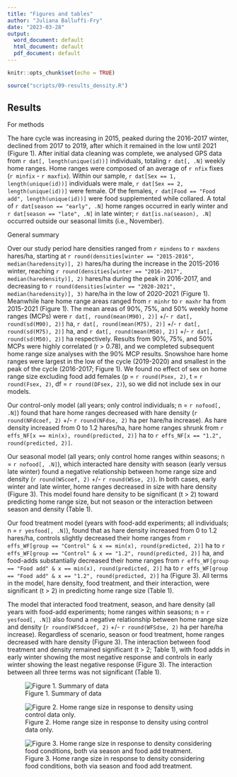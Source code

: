 ```yaml
---
title: "Figures and tables"
author: "Juliana Balluffi-Fry"
date: "2023-03-28"
output:
  word_document: default
  html_document: default
  pdf_document: default
---
```


```r
knitr::opts_chunk$set(echo = TRUE)
```

```r
source("scripts/09-results_density.R")
```

## Results

For methods

The hare cycle was increasing in 2015, peaked during the 2016-2017 winter, declined from 2017 to 2019, after which it remained in the low until 2021 (Figure 1). After initial data cleaning was complete, we analysed GPS data from `r dat[, length(unique(id))]` individuals, totaling `r dat[, .N]` weekly home ranges. Home ranges were composed of an average of `r nfix` fixes (`r minfix` - `r maxfix`). Within our sample, `r dat[Sex == 1, length(unique(id))]` individuals were male, `r dat[Sex == 2, length(unique(id))]` were female. Of the females, `r dat[Food == "Food add", length(unique(id))]` were food supplemented while collared. A total of `r dat[season == "early", .N]` home ranges occurred in early winter and `r dat[season == "late", .N]` in late winter; `r dat[is.na(season), .N]` occurred outside our seasonal limits (i.e., November).

General summary

Over our study period hare densities ranged from `r mindens` to `r maxdens` hares/ha, starting at `r round(densities[winter == "2015-2016", median(haredensity)], 2)` hares/ha during the increase in the 2015-2016 winter, reaching `r round(densities[winter == "2016-2017", median(haredensity)], 2)` hares/ha during the peak in 2016-2017, and decreasing to `r round(densities[winter == "2020-2021", median(haredensity)], 3)` hare/ha in the low of 2020-2021 (Figure 1). Meanwhile hare home range areas ranged from `r minhr` to `r maxhr` ha from 2015-2021 (Figure 1). The mean areas of 90%, 75%, and 50% weekly home ranges (MCPs) were `r dat[, round(mean(M90), 2)]` +/- `r dat[, round(sd(M90), 2)]` ha, `r dat[, round(mean(M75), 2)]` +/- `r dat[, round(sd(M75), 2)]` ha, and `r dat[, round(mean(M50), 2)]` +/- `r dat[, round(sd(M50), 2)]` ha respectively. Results from 90%, 75%, and 50% MCPs were highly correlated (r \> 0.78), and we completed subsequent home range size analyses with the 90% MCP results. Snowshoe hare home ranges were largest in the low of the cycle (2019-2020) and smallest in the peak of the cycle (2016-2017; Figure 1). We found no effect of sex on home range size excluding food add females (p = `r round(Psex, 2)`, t = `r round(Fsex, 2)`, df = `r round(DFsex, 2)`), so we did not include sex in our models.

Our control-only model (all years; only control individuals; n = `r nofood[, .N]`) found that hare home ranges decreased with hare density (`r round(NFdcoef, 2)` +/- `r round(NFdse, 2)` ha per hare/ha increase). As hare density increased from 0 to 1.2 hares/ha, hare home ranges shrunk from `r effs_NF[x == min(x), round(predicted, 2)]` ha to `r effs_NF[x == "1.2", round(predicted, 2)]`.

Our seasonal model (all years; only control home ranges within seasons; n = `r nofood[, .N]`), which interacted hare density with season (early versus late winter) found a negative relationship between home range size and density (`r round(WScoef, 2)` +/- `r round(WSse, 2)`). In both cases, early winter and late winter, home ranges decreased in size with hare density (Figure 3). This model found hare density to be significant (t \> 2) toward predicting home range size, but not season or the interaction between season and density (Table 1).

Our food treatment model (years with food-add experiments; all individuals; n = `r yesfood[, .N]`), found that as hare density increased from 0 to 1.2 hares/ha, controls slightly decreased their home ranges from `r effs_WF[group == "Control" & x == min(x), round(predicted, 2)]` ha to `r effs_WF[group == "Control" & x == "1.2", round(predicted, 2)]` ha, and food-adds substantially decreased their home ranges from `r effs_WF[group == "Food add" & x == min(x), round(predicted, 2)]` ha to `r effs_WF[group == "Food add" & x == "1.2", round(predicted, 2)]` ha (Figure 3). All terms in the model, hare density, food treatment, and their interaction, were significant (t \> 2) in predicting home range size (Table 1).

The model that interacted food treatment, season, and hare density (all years with food-add experiments; home ranges within seasons; n = `r yesfood[, .N]`) also found a negative relationship between home range size and density (`r round(WFSdcoef, 2)` +/- `r round(WFSdse, 2)` ha per hare/ha increase). Regardless of scenario, season or food treatment, home ranges decreased with hare density (Figure 3). The interaction between food treatment and density remained significant (t \> 2; Table 1), with food adds in early winter showing the most negative response and controls in early winter showing the least negative response (Figure 3). The interaction between all three terms was not significant (Table 1).

![Figure 1. Summary of data](output/figures/sumfigure.jpeg)

![Figure 2. Home range size in response to density using control data only.](output/figures/control_density.jpeg)

![Figure 3. Home range size in response to density considering food conditions, both via season and food add treatment.](output/figures/all_density.jpeg)
